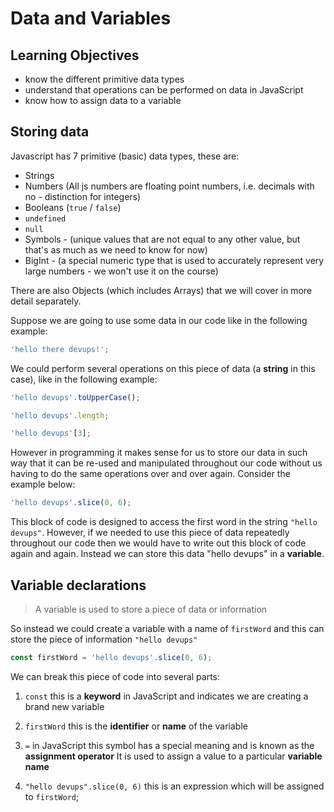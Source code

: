 # Data and Variables

## Learning Objectives

- know the different primitive data types
- understand that operations can be performed on data in JavaScript
- know how to assign data to a variable

## Storing data

Javascript has 7 primitive (basic) data types, these are:

- Strings
- Numbers (All js numbers are floating point numbers, i.e. decimals with no - distinction for integers)
- Booleans (`true` / `false`)
- `undefined`
- `null`
- Symbols - (unique values that are not equal to any other value, but that's as much as we need to know for now)
- BigInt - (a special numeric type that is used to accurately represent very large numbers - we won't use it on the course) 

There are also Objects (which includes Arrays) that we will cover in more detail separately.

Suppose we are going to use some data in our code like in the following example:

```js
'hello there devups!';

```

We could perform several operations on this piece of data (a **string** in this case), like in the following example:

```js
'hello devups'.toUpperCase();

'hello devups'.length;

'hello devups'[3];
```

However in programming it makes sense for us to store our data in such way that it can be re-used and manipulated throughout our code without us having to do the same operations over and over again. Consider the example below:

```js
'hello devups'.slice(0, 6);
```

This block of code is designed to access the first word in the string `"hello devups"`. However, if we needed to use this piece of data repeatedly throughout our code then we would have to write out this block of code again and again. Instead we can store this data "hello devups" in a **variable**.

## Variable declarations

> A variable is used to store a piece of data or information

So instead we could create a variable with a name of `firstWord` and this can store the piece of information `"hello devups"`

```js
const firstWord = 'hello devups'.slice(0, 6);
```

We can break this piece of code into several parts:

1. `const` this is a **keyword** in JavaScript and indicates we are creating a brand new variable

2. `firstWord` this is the **identifier** or **name** of the variable

3. `=` in JavaScript this symbol has a special meaning and is known as the **assignment operator**
   It is used to assign a value to a particular **variable name**

4. `"hello devups".slice(0, 6)` this is an expression which will be assigned to `firstWord`;
